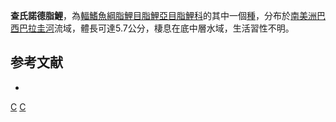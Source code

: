 {{Speciesbox 
| taxon = Knodus chapadae
| status = NE
| status_system = IUCN3.1
| authority =  [[Fowler|Fowler]], 1906
| synonyms = *''Astyanax chapadae''<br /><small>Fowler, 1906</small>
*''Bryconamericus chapadae''<br /><small>Fowler, 1906</small>
}}
'''查氏諾德脂鯉'''，為[[輻鰭魚綱|輻鰭魚綱]][[脂鯉目|脂鯉目]][[脂鯉亞目|脂鯉亞目]][[脂鯉科|脂鯉科]]的其中一個[[種|種]]，分布於[[南美洲|南美洲]][[巴西|巴西]][[巴拉圭河|巴拉圭河]]流域，體長可達5.7公分，棲息在底中層水域，生活習性不明。

==参考文献==
{{refbegin}}
*{{FishBase_species|genus=Knodus|species=chapadae|year=2014|month=1}}
{{refend}}

{{Taxonbar|from=Q5655324}}

[[Category:諾德脂鯉屬|C]]
[[Category:1906年描述的鱼类|C]]


{{魚類小作品}}